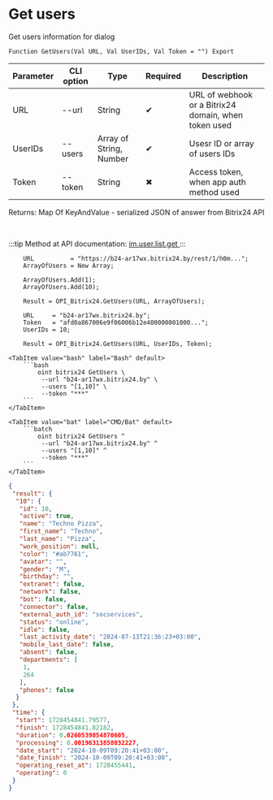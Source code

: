 ﻿---
sidebar_position: 4
---


# Get users
 Get users information for dialog



`Function GetUsers(Val URL, Val UserIDs, Val Token = "") Export`

  | Parameter | CLI option | Type | Required | Description |
  |-|-|-|-|-|
  | URL | --url | String | &#x2714; | URL of webhook or a Bitrix24 domain, when token used |
  | UserIDs | --users | Array of String, Number | &#x2714; | Usesr ID or array of users IDs |
  | Token | --token | String | &#x2716; | Access token, when app auth method used |

  
  Returns:  Map Of KeyAndValue - serialized JSON of answer from Bitrix24 API

<br/>

:::tip
Method at API documentation: [im.user.list.get ](https://dev.1c-bitrix.ru/learning/course/index.php?COURSE_ID=93&LESSON_ID=11493)
:::
<br/>



```bsl title="1C:Enterprise/OneScript code example"
    URL          = "https://b24-ar17wx.bitrix24.by/rest/1/h0m...";
    ArrayOfUsers = New Array;

    ArrayOfUsers.Add(1);
    ArrayOfUsers.Add(10);

    Result = OPI_Bitrix24.GetUsers(URL, ArrayOfUsers);

    URL     = "b24-ar17wx.bitrix24.by";
    Token   = "afd0a867006e9f06006b12e400000001000...";
    UserIDs = 10;

    Result = OPI_Bitrix24.GetUsers(URL, UserIDs, Token);
```
 

 <Tabs>
  
    <TabItem value="bash" label="Bash" default>
        ```bash
            oint bitrix24 GetUsers \
             --url "b24-ar17wx.bitrix24.by" \
             --users "[1,10]" \
             --token "***"
        ```
    </TabItem>
  
    <TabItem value="bat" label="CMD/Bat" default>
        ```batch
            oint bitrix24 GetUsers ^
             --url "b24-ar17wx.bitrix24.by" ^
             --users "[1,10]" ^
             --token "***"
        ```
    </TabItem>
</Tabs>


```json title="Result"
{
 "result": {
  "10": {
   "id": 10,
   "active": true,
   "name": "Techno Pizza",
   "first_name": "Techno",
   "last_name": "Pizza",
   "work_position": null,
   "color": "#ab7761",
   "avatar": "",
   "gender": "M",
   "birthday": "",
   "extranet": false,
   "network": false,
   "bot": false,
   "connector": false,
   "external_auth_id": "socservices",
   "status": "online",
   "idle": false,
   "last_activity_date": "2024-07-13T21:36:23+03:00",
   "mobile_last_date": false,
   "absent": false,
   "departments": [
    1,
    264
   ],
   "phones": false
  }
 },
 "time": {
  "start": 1728454841.79577,
  "finish": 1728454841.82182,
  "duration": 0.0260539054870605,
  "processing": 0.00196313858032227,
  "date_start": "2024-10-09T09:20:41+03:00",
  "date_finish": "2024-10-09T09:20:41+03:00",
  "operating_reset_at": 1728455441,
  "operating": 0
 }
}
```
